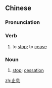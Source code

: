 ==Chinese==
{{zh-forms}}

===Pronunciation===
{{zh-pron
|m=zhǐ息
|c=zi2 sik1
|mn=qz:chí-siak/xm:chí-sek/zz:chí-sit
|cat=v,n
}}

===Verb===
{{zh-verb}}

# to [[stop]]; to [[cease]]

===Noun===
{{zh-noun}}

# [[stop]]; [[cessation]]

[[zh:止息]]
